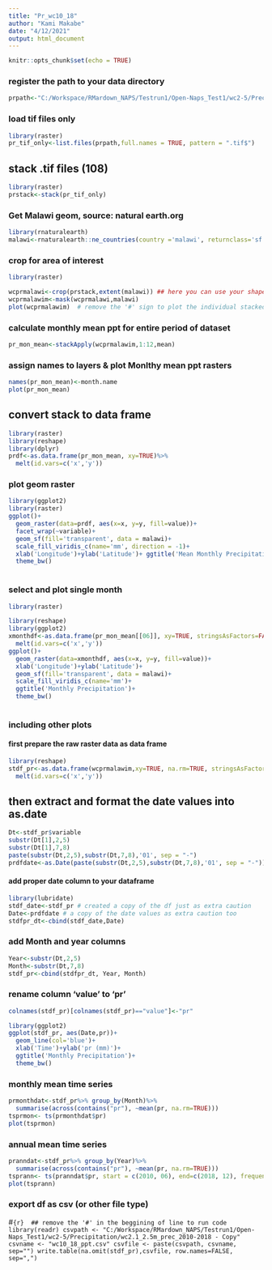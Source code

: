 ```yaml
---
title: "Pr_wc10_18"
author: "Kami Makabe"
date: "4/12/2021"
output: html_document
---
```

```r
knitr::opts_chunk$set(echo = TRUE)
```

### register the path to your data directory
```r
prpath<-"C:/Workspace/RMardown_NAPS/Testrun1/Open-Naps_Test1/wc2-5/Precipitation/wc2.1_2.5m_prec_2010-2018 - Copy"
```


### load tif files only

```r
library(raster)
pr_tif_only<-list.files(prpath,full.names = TRUE, pattern = ".tif$")
```


## stack .tif files (108)

```r
library(raster)
prstack<-stack(pr_tif_only)
```

### Get Malawi geom, source: natural earth.org

```r
library(rnaturalearth)
malawi<-rnaturalearth::ne_countries(country ='malawi', returnclass='sf')
```


### crop for area of interest

```r
library(raster)

wcprmalawi<-crop(prstack,extent(malawi)) ## here you can use your shapefile from previous step or get the bounding coordinates from any map service and enter them in the order (west, east, south, north)
wcprmalawim<-mask(wcprmalawi,malawi)
plot(wcprmalawim)  # remove the '#' sign to plot the individual stacked .tifs
```


### calculate monthly mean ppt for entire period of dataset

```r
pr_mon_mean<-stackApply(wcprmalawim,1:12,mean)
```


### assign names to layers & plot Monlthy mean ppt rasters

```r
names(pr_mon_mean)<-month.name
plot(pr_mon_mean)
```


## convert stack to data frame

```r
library(raster)
library(reshape)
library(dplyr)
prdf<-as.data.frame(pr_mon_mean, xy=TRUE)%>%
  melt(id.vars=c('x','y'))

```


### plot geom raster

```r
library(ggplot2)
library(raster)
ggplot()+
  geom_raster(data=prdf, aes(x=x, y=y, fill=value))+
  facet_wrap(~variable)+
  geom_sf(fill='transparent', data = malawi)+
  scale_fill_viridis_c(name='mm', direction = -1)+
  xlab('Longitude')+ylab('Latitude')+ ggtitle('Mean Monthly Precipitation')+
  theme_bw()
  
```


### select and plot single month

```r
library(raster)

library(reshape)
library(ggplot2)
xmonthdf<-as.data.frame(pr_mon_mean[[06]], xy=TRUE, stringsAsFactors=FALSE)%>%
  melt(id.vars=c('x','y'))
ggplot()+
  geom_raster(data=xmonthdf, aes(x=x, y=y, fill=value))+
  xlab('Longitude')+ylab('Latitude')+
  geom_sf(fill='transparent', data = malawi)+
  scale_fill_viridis_c(name='mm')+
  ggtitle('Monthly Precipitation')+
  theme_bw()
  
```

### including other plots

#### first prepare the raw raster data as data frame

```r
library(reshape)
stdf_pr<-as.data.frame(wcprmalawim,xy=TRUE, na.rm=TRUE, stringsAsFactors=FALSE)%>%
  melt(id.vars=c('x','y'))
```
## then extract and format the date values into as.date

```r
Dt<-stdf_pr$variable
substr(Dt[1],2,5)
substr(Dt[1],7,8)
paste(substr(Dt,2,5),substr(Dt,7,8),'01', sep = "-")
prdfdate<-as.Date(paste(substr(Dt,2,5),substr(Dt,7,8),'01', sep = "-"))

```

#### add proper date column to your dataframe

```r
library(lubridate)
stdf_date<-stdf_pr # created a copy of the df just as extra caution
Date<-prdfdate # a copy of the date values as extra caution too
stdfpr_dt<-cbind(stdf_date,Date)
```
### add Month and year columns

```r
Year<-substr(Dt,2,5)
Month<-substr(Dt,7,8)
stdf_pr<-cbind(stdfpr_dt, Year, Month)
```


### rename column 'value' to 'pr'

```r
colnames(stdf_pr)[colnames(stdf_pr)=="value"]<-"pr"
```

```r
library(ggplot2)
ggplot(stdf_pr, aes(Date,pr))+
  geom_line(col='blue')+
  xlab('Time')+ylab('pr (mm)')+
  ggtitle('Monthly Precipitation')+
  theme_bw()

```

### monthly mean time series
 
```r
prmonthdat<-stdf_pr%>% group_by(Month)%>% 
  summarise(across(contains("pr"), ~mean(pr, na.rm=TRUE)))
tsprmon<- ts(prmonthdat$pr)
plot(tsprmon)
```

### annual mean time series

```r

pranndat<-stdf_pr%>% group_by(Year)%>% 
  summarise(across(contains("pr"), ~mean(pr, na.rm=TRUE)))
tsprann<- ts(pranndat$pr, start = c(2010, 06), end=c(2018, 12), frequency = 1)
plot(tsprann)
```

### export df as csv (or other file type)
#```{r}  ## remove the '#' in the beggining of line to run code
library(readr)
csvpath <- "C:/Workspace/RMardown_NAPS/Testrun1/Open-Naps_Test1/wc2-5/Precipitation/wc2.1_2.5m_prec_2010-2018 - Copy"
csvname <- "wc10_18_ppt.csv"
csvfile <- paste(csvpath, csvname, sep="")
write.table(na.omit(stdf_pr),csvfile, row.names=FALSE, sep=",")
```
